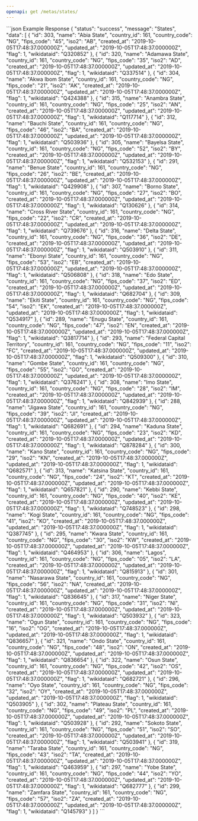```yaml
---
openapi: get /metas/states/
---
```


<ResponseExample>
  ```json Example Response
  {
    "status": "success",
    "message": "States",
    "data": [
        {
            "id": 303,
            "name": "Abia State",
            "country_id": 161,
            "country_code": "NG",
            "fips_code": "45",
            "iso2": "AB",
            "created_at": "2019-10-05T17:48:37.000000Z",
            "updated_at": "2019-10-05T17:48:37.000000Z",
            "flag": 1,
            "wikidataid": "Q320852"
        },
        {
            "id": 320,
            "name": "Adamawa State",
            "country_id": 161,
            "country_code": "NG",
            "fips_code": "35",
            "iso2": "AD",
            "created_at": "2019-10-05T17:48:37.000000Z",
            "updated_at": "2019-10-05T17:48:37.000000Z",
            "flag": 1,
            "wikidataid": "Q337514"
        },
        {
            "id": 304,
            "name": "Akwa Ibom State",
            "country_id": 161,
            "country_code": "NG",
            "fips_code": "21",
            "iso2": "AK",
            "created_at": "2019-10-05T17:48:37.000000Z",
            "updated_at": "2019-10-05T17:48:37.000000Z",
            "flag": 1,
            "wikidataid": "Q424388"
        },
        {
            "id": 315,
            "name": "Anambra State",
            "country_id": 161,
            "country_code": "NG",
            "fips_code": "25",
            "iso2": "AN",
            "created_at": "2019-10-05T17:48:37.000000Z",
            "updated_at": "2019-10-05T17:48:37.000000Z",
            "flag": 1,
            "wikidataid": "Q117714"
        },
        {
            "id": 312,
            "name": "Bauchi State",
            "country_id": 161,
            "country_code": "NG",
            "fips_code": "46",
            "iso2": "BA",
            "created_at": "2019-10-05T17:48:37.000000Z",
            "updated_at": "2019-10-05T17:48:37.000000Z",
            "flag": 1,
            "wikidataid": "Q503936"
        },
        {
            "id": 305,
            "name": "Bayelsa State",
            "country_id": 161,
            "country_code": "NG",
            "fips_code": "52",
            "iso2": "BY",
            "created_at": "2019-10-05T17:48:37.000000Z",
            "updated_at": "2019-10-05T17:48:37.000000Z",
            "flag": 1,
            "wikidataid": "Q532153"
        },
        {
            "id": 291,
            "name": "Benue State",
            "country_id": 161,
            "country_code": "NG",
            "fips_code": "26",
            "iso2": "BE",
            "created_at": "2019-10-05T17:48:37.000000Z",
            "updated_at": "2019-10-05T17:48:37.000000Z",
            "flag": 1,
            "wikidataid": "Q429908"
        },
        {
            "id": 307,
            "name": "Borno State",
            "country_id": 161,
            "country_code": "NG",
            "fips_code": "27",
            "iso2": "BO",
            "created_at": "2019-10-05T17:48:37.000000Z",
            "updated_at": "2019-10-05T17:48:37.000000Z",
            "flag": 1,
            "wikidataid": "Q130626"
        },
        {
            "id": 314,
            "name": "Cross River State",
            "country_id": 161,
            "country_code": "NG",
            "fips_code": "22",
            "iso2": "CR",
            "created_at": "2019-10-05T17:48:37.000000Z",
            "updated_at": "2019-10-05T17:48:37.000000Z",
            "flag": 1,
            "wikidataid": "Q739676"
        },
        {
            "id": 316,
            "name": "Delta State",
            "country_id": 161,
            "country_code": "NG",
            "fips_code": "36",
            "iso2": "DE",
            "created_at": "2019-10-05T17:48:37.000000Z",
            "updated_at": "2019-10-05T17:48:37.000000Z",
            "flag": 1,
            "wikidataid": "Q503910"
        },
        {
            "id": 311,
            "name": "Ebonyi State",
            "country_id": 161,
            "country_code": "NG",
            "fips_code": "53",
            "iso2": "EB",
            "created_at": "2019-10-05T17:48:37.000000Z",
            "updated_at": "2019-10-05T17:48:37.000000Z",
            "flag": 1,
            "wikidataid": "Q506808"
        },
        {
            "id": 318,
            "name": "Edo State",
            "country_id": 161,
            "country_code": "NG",
            "fips_code": "37",
            "iso2": "ED",
            "created_at": "2019-10-05T17:48:37.000000Z",
            "updated_at": "2019-10-05T17:48:37.000000Z",
            "flag": 1,
            "wikidataid": "Q682704"
        },
        {
            "id": 309,
            "name": "Ekiti State",
            "country_id": 161,
            "country_code": "NG",
            "fips_code": "54",
            "iso2": "EK",
            "created_at": "2019-10-05T17:48:37.000000Z",
            "updated_at": "2019-10-05T17:48:37.000000Z",
            "flag": 1,
            "wikidataid": "Q534917"
        },
        {
            "id": 289,
            "name": "Enugu State",
            "country_id": 161,
            "country_code": "NG",
            "fips_code": "47",
            "iso2": "EN",
            "created_at": "2019-10-05T17:48:37.000000Z",
            "updated_at": "2019-10-05T17:48:37.000000Z",
            "flag": 1,
            "wikidataid": "Q3817714"
        },
        {
            "id": 293,
            "name": "Federal Capital Territory",
            "country_id": 161,
            "country_code": "NG",
            "fips_code": "11",
            "iso2": "FC",
            "created_at": "2019-10-05T17:48:37.000000Z",
            "updated_at": "2019-10-05T17:48:37.000000Z",
            "flag": 1,
            "wikidataid": "Q509300"
        },
        {
            "id": 310,
            "name": "Gombe State",
            "country_id": 161,
            "country_code": "NG",
            "fips_code": "55",
            "iso2": "GO",
            "created_at": "2019-10-05T17:48:37.000000Z",
            "updated_at": "2019-10-05T17:48:37.000000Z",
            "flag": 1,
            "wikidataid": "Q376241"
        },
        {
            "id": 308,
            "name": "Imo State",
            "country_id": 161,
            "country_code": "NG",
            "fips_code": "28",
            "iso2": "IM",
            "created_at": "2019-10-05T17:48:37.000000Z",
            "updated_at": "2019-10-05T17:48:37.000000Z",
            "flag": 1,
            "wikidataid": "Q842939"
        },
        {
            "id": 288,
            "name": "Jigawa State",
            "country_id": 161,
            "country_code": "NG",
            "fips_code": "39",
            "iso2": "JI",
            "created_at": "2019-10-05T17:48:37.000000Z",
            "updated_at": "2019-10-05T17:48:37.000000Z",
            "flag": 1,
            "wikidataid": "Q682691"
        },
        {
            "id": 294,
            "name": "Kaduna State",
            "country_id": 161,
            "country_code": "NG",
            "fips_code": "23",
            "iso2": "KD",
            "created_at": "2019-10-05T17:48:37.000000Z",
            "updated_at": "2019-10-05T17:48:37.000000Z",
            "flag": 1,
            "wikidataid": "Q878284"
        },
        {
            "id": 300,
            "name": "Kano State",
            "country_id": 161,
            "country_code": "NG",
            "fips_code": "29",
            "iso2": "KN",
            "created_at": "2019-10-05T17:48:37.000000Z",
            "updated_at": "2019-10-05T17:48:37.000000Z",
            "flag": 1,
            "wikidataid": "Q682571"
        },
        {
            "id": 313,
            "name": "Katsina State",
            "country_id": 161,
            "country_code": "NG",
            "fips_code": "24",
            "iso2": "KT",
            "created_at": "2019-10-05T17:48:37.000000Z",
            "updated_at": "2019-10-05T17:48:37.000000Z",
            "flag": 1,
            "wikidataid": "Q657821"
        },
        {
            "id": 290,
            "name": "Kebbi State",
            "country_id": 161,
            "country_code": "NG",
            "fips_code": "40",
            "iso2": "KE",
            "created_at": "2019-10-05T17:48:37.000000Z",
            "updated_at": "2019-10-05T17:48:37.000000Z",
            "flag": 1,
            "wikidataid": "Q748523"
        },
        {
            "id": 298,
            "name": "Kogi State",
            "country_id": 161,
            "country_code": "NG",
            "fips_code": "41",
            "iso2": "KO",
            "created_at": "2019-10-05T17:48:37.000000Z",
            "updated_at": "2019-10-05T17:48:37.000000Z",
            "flag": 1,
            "wikidataid": "Q387745"
        },
        {
            "id": 295,
            "name": "Kwara State",
            "country_id": 161,
            "country_code": "NG",
            "fips_code": "30",
            "iso2": "KW",
            "created_at": "2019-10-05T17:48:37.000000Z",
            "updated_at": "2019-10-05T17:48:37.000000Z",
            "flag": 1,
            "wikidataid": "Q464953"
        },
        {
            "id": 306,
            "name": "Lagos",
            "country_id": 161,
            "country_code": "NG",
            "fips_code": "05",
            "iso2": "LA",
            "created_at": "2019-10-05T17:48:37.000000Z",
            "updated_at": "2019-10-05T17:48:37.000000Z",
            "flag": 1,
            "wikidataid": "Q815913"
        },
        {
            "id": 301,
            "name": "Nasarawa State",
            "country_id": 161,
            "country_code": "NG",
            "fips_code": "56",
            "iso2": "NA",
            "created_at": "2019-10-05T17:48:37.000000Z",
            "updated_at": "2019-10-05T17:48:37.000000Z",
            "flag": 1,
            "wikidataid": "Q836645"
        },
        {
            "id": 317,
            "name": "Niger State",
            "country_id": 161,
            "country_code": "NG",
            "fips_code": "31",
            "iso2": "NI",
            "created_at": "2019-10-05T17:48:37.000000Z",
            "updated_at": "2019-10-05T17:48:37.000000Z",
            "flag": 1,
            "wikidataid": "Q503932"
        },
        {
            "id": 323,
            "name": "Ogun State",
            "country_id": 161,
            "country_code": "NG",
            "fips_code": "16",
            "iso2": "OG",
            "created_at": "2019-10-05T17:48:37.000000Z",
            "updated_at": "2019-10-05T17:48:37.000000Z",
            "flag": 1,
            "wikidataid": "Q836657"
        },
        {
            "id": 321,
            "name": "Ondo State",
            "country_id": 161,
            "country_code": "NG",
            "fips_code": "48",
            "iso2": "ON",
            "created_at": "2019-10-05T17:48:37.000000Z",
            "updated_at": "2019-10-05T17:48:37.000000Z",
            "flag": 1,
            "wikidataid": "Q836654"
        },
        {
            "id": 322,
            "name": "Osun State",
            "country_id": 161,
            "country_code": "NG",
            "fips_code": "42",
            "iso2": "OS",
            "created_at": "2019-10-05T17:48:37.000000Z",
            "updated_at": "2019-10-05T17:48:37.000000Z",
            "flag": 1,
            "wikidataid": "Q682721"
        },
        {
            "id": 296,
            "name": "Oyo State",
            "country_id": 161,
            "country_code": "NG",
            "fips_code": "32",
            "iso2": "OY",
            "created_at": "2019-10-05T17:48:37.000000Z",
            "updated_at": "2019-10-05T17:48:37.000000Z",
            "flag": 1,
            "wikidataid": "Q503905"
        },
        {
            "id": 302,
            "name": "Plateau State",
            "country_id": 161,
            "country_code": "NG",
            "fips_code": "49",
            "iso2": "PL",
            "created_at": "2019-10-05T17:48:37.000000Z",
            "updated_at": "2019-10-05T17:48:37.000000Z",
            "flag": 1,
            "wikidataid": "Q503928"
        },
        {
            "id": 292,
            "name": "Sokoto State",
            "country_id": 161,
            "country_code": "NG",
            "fips_code": "51",
            "iso2": "SO",
            "created_at": "2019-10-05T17:48:37.000000Z",
            "updated_at": "2019-10-05T17:48:37.000000Z",
            "flag": 1,
            "wikidataid": "Q503941"
        },
        {
            "id": 319,
            "name": "Taraba State",
            "country_id": 161,
            "country_code": "NG",
            "fips_code": "43",
            "iso2": "TA",
            "created_at": "2019-10-05T17:48:37.000000Z",
            "updated_at": "2019-10-05T17:48:37.000000Z",
            "flag": 1,
            "wikidataid": "Q463959"
        },
        {
            "id": 297,
            "name": "Yobe State",
            "country_id": 161,
            "country_code": "NG",
            "fips_code": "44",
            "iso2": "YO",
            "created_at": "2019-10-05T17:48:37.000000Z",
            "updated_at": "2019-10-05T17:48:37.000000Z",
            "flag": 1,
            "wikidataid": "Q682777"
        },
        {
            "id": 299,
            "name": "Zamfara State",
            "country_id": 161,
            "country_code": "NG",
            "fips_code": "57",
            "iso2": "ZA",
            "created_at": "2019-10-05T17:48:37.000000Z",
            "updated_at": "2019-10-05T17:48:37.000000Z",
            "flag": 1,
            "wikidataid": "Q145793"
        }
    ]
}
```
</ResponseExample>